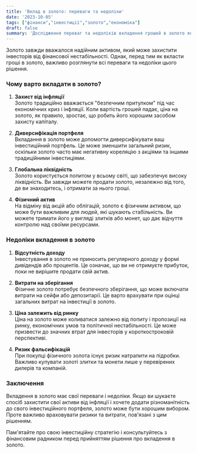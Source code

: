 ```yaml
---
title: 'Вклад в золото: переваги та недоліки'
date: '2023-10-05'
tags: ["фінанси","інвестиції","золото","економіка"]
draft: false
summary: 'Дослідження переваг та недоліків вкладення грошей в золото як стратегічного активу.'
---
```


Золото завжди вважалося надійним активом, який може захистити інвесторів від фінансової нестабільності. Однак, перед тим як вкласти гроші в золото, важливо розглянути всі переваги та недоліки цього рішення.  

### Чому варто вкладати в золото?  

1. **Захист від інфляції**  
   Золото традиційно вважається "безпечним притулком" під час економічних криз і інфляції. Коли вартість грошей падає, ціна на золото, як правило, зростає, що робить його хорошим засобом захисту капіталу.  

2. **Диверсифікація портфеля**  
   Вкладання в золото може допомогти диверсифікувати ваш інвестиційний портфель. Це може зменшити загальний ризик, оскільки золото часто має негативну кореляцію з акціями та іншими традиційними інвестиціями.  

3. **Глобальна ліквідність**  
   Золото користується попитом у всьому світі, що забезпечує високу ліквідність. Ви завжди можете продати золото, незалежно від того, де ви знаходитесь, і отримати за нього гроші.  

4. **Фізичний актив**  
   На відміну від акцій або облігацій, золото є фізичним активом, що може бути важливим для людей, які шукають стабільність. Ви можете тримати його у вигляді злитків або монет, що дає відчуття контролю над своїми ресурсами.  

### Недоліки вкладення в золото  

1. **Відсутність доходу**  
   Інвестування в золото не приносить регулярного доходу у формі дивідендів або процентів. Це означає, що ви не отримуєте прибуток, поки не вирішите продати свій актив.  

2. **Витрати на зберігання**  
   Фізичне золото потребує безпечного зберігання, що може включати витрати на сейфи або депозитарії. Це варто врахувати при оцінці загальних витрат на інвестиції в золото.  

3. **Ціна залежить від ринку**  
   Ціна на золото може коливатися залежно від попиту і пропозиції на ринку, економічних умов та політичної нестабільності. Це може призвести до значних втрат для інвесторів у короткостроковій перспективі.  

4. **Ризик фальсифікацій**  
   При покупці фізичного золота існує ризик натрапити на підробки. Важливо купувати золоті злитки та монети лише у перевірених дилерів та компаній.

### Заключення  

Вкладення в золото має свої переваги і недоліки. Якщо ви шукаєте спосіб захистити свої активи від інфляції і хочете додати різноманітність до свого інвестиційного портфеля, золото може бути хорошим вибором. Проте важливо враховувати ризики та витрати, пов'язані з цим рішенням.

Пам'ятайте про свою інвестиційну стратегію і консультуйтесь з фінансовим радником перед прийняттям рішення про вкладення в золото.
    
